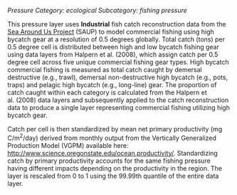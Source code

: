 *Pressure*
*Category: ecological*
*Subcategory: fishing pressure*

This pressure layer uses **Industrial** fish catch reconstruction data from the [Sea Around Us Project](http://www.seaaroundus.org/) (SAUP) to model commercial fishing using high bycatch gear at a resolution of 0.5 degrees globally. Total catch (tons) per 0.5 degree cell is distributed between high and low bycatch fishing gear using data layers from Halpern et al. (2008), which assign catch per 0.5 degree cell across five unique commercial fishing gear types. High bycatch commercial fishing is measured as total catch caught by demersal destructive (e.g., trawl), demersal non-destructive high bycatch (e.g., pots, traps) and pelagic high bycatch (e.g., long-line) gear. The proportion of catch caught within each category is calculated from the Halpern et al. (2008) data layers and subsequently applied to the catch reconstruction data to produce a single layer representing commercial fishing utilizing high bycatch gear.

Catch per cell is then standardized by mean net primary productivity (mg C/m^2^/day) derived from monthly output from the Vertically Generalized Production Model (VGPM) available here: [http://www.science.oregonstate.edu/ocean.productivity/](http://www.science.oregonstate.edu/ocean.productivity/). Standardizing catch by primary productivity accounts for the same fishing pressure having different impacts depending on the productivity in the region. The layer is rescaled from 0 to 1 using the 99.99th quantile of the entire data layer.